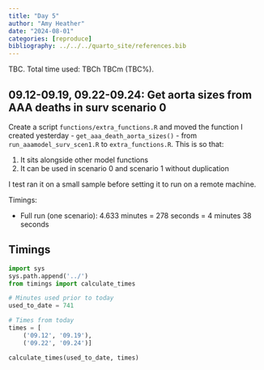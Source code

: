 ```yaml
---
title: "Day 5"
author: "Amy Heather"
date: "2024-08-01"
categories: [reproduce]
bibliography: ../../../quarto_site/references.bib
---
```


::: {.callout-note}

TBC. Total time used: TBCh TBCm (TBC%).

:::

## 09.12-09.19, 09.22-09.24: Get aorta sizes from AAA deaths in surv scenario 0

Create a script `functions/extra_functions.R` and moved the function I created yesterday - `get_aaa_death_aorta_sizes()` - from `run_aaamodel_surv_scen1.R` to `extra_functions.R`. This is so that:

1. It sits alongside other model functions
2. It can be used in scenario 0 and scenario 1 without duplication

I test ran it on a small sample before setting it to run on a remote machine.

Timings:

* Full run (one scenario): 4.633 minutes = 278 seconds = 4 minutes 38 seconds

## Timings

```python
import sys
sys.path.append('../')
from timings import calculate_times

# Minutes used prior to today
used_to_date = 741

# Times from today
times = [
    ('09.12', '09.19'),
    ('09.22', '09.24')]

calculate_times(used_to_date, times)
```